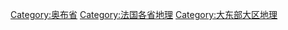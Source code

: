 [[Category:奥布省|Category:奥布省]]
[[Category:法国各省地理|Category:法国各省地理]]
[[Category:大东部大区地理|Category:大东部大区地理]]